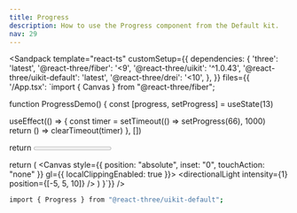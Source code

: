 ```yaml
---
title: Progress
description: How to use the Progress component from the Default kit.
nav: 29
---
```


<Sandpack
  template="react-ts"
  customSetup={{
    dependencies: {
      'three': 'latest',
      '@react-three/fiber': '<9',
      '@react-three/uikit': '^1.0.43',
      '@react-three/uikit-default': 'latest',
      '@react-three/drei': '<10',
    },
  }}
  files={{
    '/App.tsx': `import { Canvas } from "@react-three/fiber";

function ProgressDemo() {
  const [progress, setProgress] = useState(13)

  useEffect(() => {
    const timer = setTimeout(() => setProgress(66), 1000)
    return () => clearTimeout(timer)
  }, [])

  return <Progress value={progress} width={200} />
}

  return (
    <Canvas style={{ position: "absolute", inset: "0", touchAction: "none" }} gl={{ localClippingEnabled: true }}>
      <ambientLight intensity={0.5} />
      <directionalLight intensity={1} position={[-5, 5, 10]} />
      <Fullscreen
        overflow="scroll"
        flexDirection="column"
        alignItems="center"
        padding={32}
      >
        <ProgressDemo />
      </Fullscreen>
    </Canvas>
  )
}`}}
/>

```bash
import { Progress } from "@react-three/uikit-default";
```
